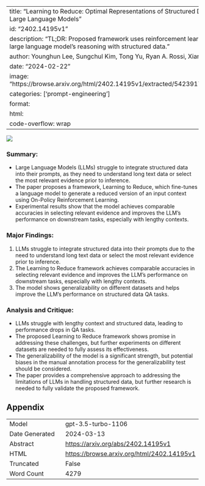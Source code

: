 
---
title: "Learning to Reduce: Optimal Representations of Structured Data in Prompting Large Language Models"
id: "2402.14195v1"
description: "TL;DR: Proposed framework uses reinforcement learning to improve large language model's reasoning with structured data."
author: Younghun Lee, Sungchul Kim, Tong Yu, Ryan A. Rossi, Xiang Chen
date: "2024-02-22"
image: "https://browse.arxiv.org/html/2402.14195v1/extracted/5423917/figs/model.png"
categories: ['prompt-engineering']
format:
  html:
    code-overflow: wrap
---

![](https://browse.arxiv.org/html/2402.14195v1/extracted/5423917/figs/model.png)

### **Summary:**
- Large Language Models (LLMs) struggle to integrate structured data into their prompts, as they need to understand long text data or select the most relevant evidence prior to inference.
- The paper proposes a framework, Learning to Reduce, which fine-tunes a language model to generate a reduced version of an input context using On-Policy Reinforcement Learning.
- Experimental results show that the model achieves comparable accuracies in selecting relevant evidence and improves the LLM’s performance on downstream tasks, especially with lengthy contexts.

### **Major Findings:**
1. LLMs struggle to integrate structured data into their prompts due to the need to understand long text data or select the most relevant evidence prior to inference.
2. The Learning to Reduce framework achieves comparable accuracies in selecting relevant evidence and improves the LLM’s performance on downstream tasks, especially with lengthy contexts.
3. The model shows generalizability on different datasets and helps improve the LLM’s performance on structured data QA tasks.

### **Analysis and Critique:**
- LLMs struggle with lengthy context and structured data, leading to performance drops in QA tasks.
- The proposed Learning to Reduce framework shows promise in addressing these challenges, but further experiments on different datasets are needed to fully assess its effectiveness.
- The generalizability of the model is a significant strength, but potential biases in the manual annotation process for the generalizability test should be considered.
- The paper provides a comprehensive approach to addressing the limitations of LLMs in handling structured data, but further research is needed to fully validate the proposed framework.

## Appendix

|          |          |
|----------|----------|
| Model     | gpt-3.5-turbo-1106       |
| Date Generated     | 2024-03-13       |
| Abstract | [https://arxiv.org/abs/2402.14195v1](https://arxiv.org/abs/2402.14195v1)        |
| HTML     | [https://browse.arxiv.org/html/2402.14195v1](https://browse.arxiv.org/html/2402.14195v1)       |
| Truncated       | False       |
| Word Count       | 4279       |